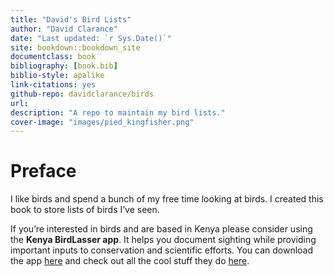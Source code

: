 ```yaml
--- 
title: "David's Bird Lists"
author: "David Clarance"
date: "Last updated: `r Sys.Date()`"
site: bookdown::bookdown_site
documentclass: book
bibliography: [book.bib]
biblio-style: apalike
link-citations: yes
github-repo: davidclarance/birds
url: 
description: "A repo to maintain my bird lists."
cover-image: "images/pied_kingfisher.png"
---
```


# Preface {-}

I like birds and spend a bunch of my free time looking at birds. I created this book to store lists of birds I've seen.  

If you're interested in birds and are based in Kenya please consider using the **Kenya BirdLasser app**. It helps you document sighting while providing important inputs to conservation and scientific efforts. You can download the app [here](https://play.google.com/store/apps/details?id=com.lasser.birdlasserkenya&hl=en) and check out all the cool stuff they do [here](http://kenyabirdmap.adu.org.za/).



